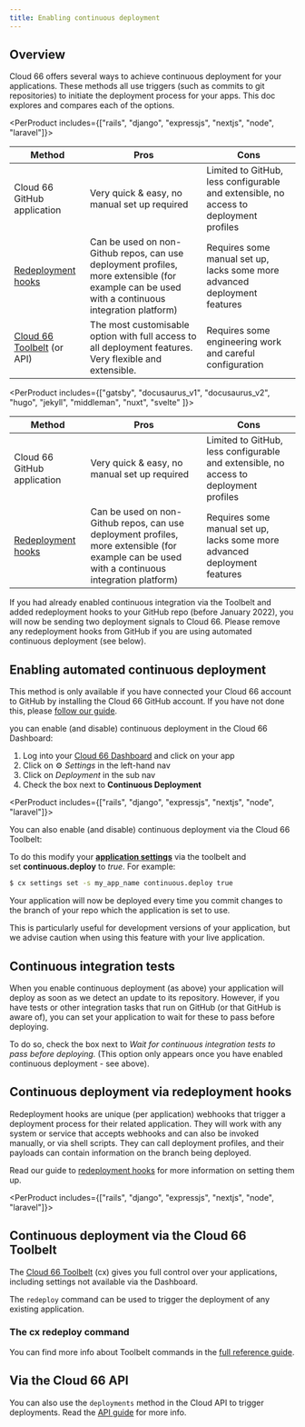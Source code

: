 ```yaml
---
title: Enabling continuous deployment
---
```


## Overview

Cloud 66 offers several ways to achieve continuous deployment for your applications. These methods all use triggers (such as commits to git repositories) to initiate the deployment process for your apps. This doc explores and compares each of the options.

<PerProduct includes={["rails", "django", "expressjs", "nextjs", "node", "laravel"]}>

| Method | Pros | Cons |
| --- | --- | --- |
| Cloud 66 GitHub application | Very quick & easy, no manual set up required | Limited to GitHub, less configurable and extensible, no access to deployment profiles |
| [Redeployment hooks](/docs/deployment/redeployment-hook) | Can be used on non-Github repos, can use deployment profiles, more extensible (for example can be used with a continuous integration platform) | Requires some manual set up, lacks some more advanced deployment features |
| [Cloud 66 Toolbelt](#continuous-deployment-via-the-cloud-66-toolbelt) (or API) | The most customisable option with full access to all deployment features. Very flexible and extensible. | Requires some engineering work and careful configuration |

</PerProduct>

<PerProduct includes={["gatsby", "docusaurus_v1", "docusaurus_v2", "hugo", "jekyll", "middleman", "nuxt", "svelte" ]}>

| Method | Pros | Cons |
| --- | --- | --- |
| Cloud 66 GitHub application | Very quick & easy, no manual set up required | Limited to GitHub, less configurable and extensible, no access to deployment profiles |
| [Redeployment hooks](/docs/deployment/redeployment-hook) | Can be used on non-Github repos, can use deployment profiles, more extensible (for example can be used with a continuous integration platform) | Requires some manual set up, lacks some more advanced deployment features |

</PerProduct>


<Callout type="error" title="Duplicate redeployment signals">
If you had already enabled continuous integration via the Toolbelt and added redeployment hooks to your GitHub repo (before January 2022), you will now be sending two deployment signals to Cloud 66. Please remove any redeployment hooks from GitHub if you are using automated continuous deployment (see below).
</Callout>

## Enabling automated continuous deployment

This method is only available if you have connected your Cloud 66 account to GitHub by installing the Cloud 66 GitHub account. If you have not done this, please [follow our guide](/docs/cloud-66-101/access-your-code).

you can enable (and disable) continuous deployment in the Cloud 66 Dashboard:

1. Log into your [Cloud 66 Dashboard](https://app.cloud66.com/) and click on your app
2. Click on ⚙️ *Settings* in the left-hand nav
3. Click on *Deployment* in the sub nav
4. Check the box next to **Continuous Deployment**

<PerProduct includes={["rails", "django", "expressjs", "nextjs", "node", "laravel"]}>

You can also enable (and disable) continuous deployment via the Cloud 66 Toolbelt:

To do this modify your **[application settings](/docs/toolbelt/toolbelt#settings-set)** via the toolbelt and set **continuous.deploy** to *true*. For example:

```bash
$ cx settings set -s my_app_name continuous.deploy true
```

</PerProduct>

Your application will now be deployed every time you commit changes to the branch of your repo which the application is set to use. 

<Callout type="warning" title="Use extra caution with live applications">
This is particularly useful for development versions of your application, but we advise caution when using this feature with your live application.
</Callout>

## Continuous integration tests

When you enable continuous deployment (as above) your application will deploy as soon as we detect an update to its repository. However, if you have tests or other integration tasks that run on GitHub (or that GitHub is aware of), you can set your application to wait for these to pass before deploying. 

To do so, check the box next to *Wait for continuous integration tests to pass before deploying.* (This option only appears once you have enabled continuous deployment - see above).

## Continuous deployment via redeployment hooks

Redeployment hooks are unique (per application) webhooks that trigger a deployment process for their related application. They will work with any system or service that accepts webhooks and can also be invoked manually, or via shell scripts. They can call deployment profiles, and their payloads can contain information on the branch being deployed.

Read our guide to [redeployment hooks](/docs/deployment/redeployment-hook) for more information on setting them up.

<PerProduct includes={["rails", "django", "expressjs", "nextjs", "node", "laravel"]}>

## Continuous deployment via the Cloud 66 Toolbelt

The [Cloud 66 Toolbelt](/docs/toolbelt/using-cloud66-toolbelt) (cx) gives you full control over your applications, including settings not available via the Dashboard. 

The `redeploy` command can be used to trigger the deployment of any existing application.

### The cx redeploy command

You can find more info about Toolbelt commands in the [full reference guide](/docs/toolbelt/toolbelt).

</PerProduct>

## Via the Cloud 66 API

You can also use the `deployments` method in the Cloud API to trigger deployments. Read the [API guide](https://developers.cloud66.com#redeploy) for more info.